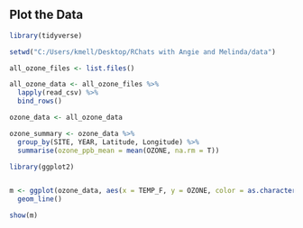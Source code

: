 
## Plot the Data

```r

library(tidyverse)

setwd("C:/Users/kmell/Desktop/RChats with Angie and Melinda/data")

all_ozone_files <- list.files()

all_ozone_data <- all_ozone_files %>%
  lapply(read_csv) %>%
  bind_rows()

ozone_data <- all_ozone_data

ozone_summary <- ozone_data %>%
  group_by(SITE, YEAR, Latitude, Longitude) %>%
  summarise(ozone_ppb_mean = mean(OZONE, na.rm = T))

```


```r

library(ggplot2)


m <- ggplot(ozone_data, aes(x = TEMP_F, y = OZONE, color = as.character(YEAR))) +
  geom_line()

show(m)


```


